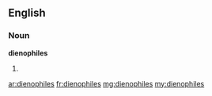 ==English==

===Noun===
'''dienophiles'''

# {{plural of|[[dienophile]]}}

[[ar:dienophiles]]
[[fr:dienophiles]]
[[mg:dienophiles]]
[[my:dienophiles]]